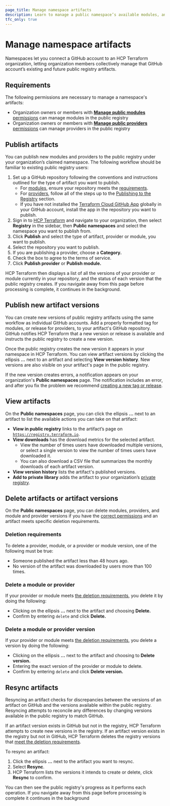 ```yaml
---
page_title: Manage namespace artifacts
description: Learn to manage a public namespace’s available modules, and providers.
tfc_only: true
---
```


# Manage namespace artifacts

Namespaces let you connect a GitHub account to an HCP Terraform organization, letting organization members collectively manage that GitHub account’s existing and future public registry artifacts.

## Requirements

The following permissions are necessary to manage a namespace's artifacts:
- Organization owners or members with [**Manage public modules** permissions](/terraform/cloud-docs/users-teams-organizations/permissions#manage-public-registry) can manage modules in the public registry
- Organization owners or members with [**Manage public providers** permissions](/terraform/cloud-docs/users-teams-organizations/permissions#manage-public-registry) can manage providers in the public registry

## Publish artifacts

You can publish new modules and providers to the public registry under your organization’s claimed namespace. The following workflow should be familiar to existing public registry users:

1. Set up a GitHub repository following the conventions and instructions outlined for the type of artifact you want to publish.
   - For [modules](/terraform/registry/modules/publish), ensure your repository meets the [requirements](/terraform/registry/modules/publish#requirements).
   - For [providers](/terraform/registry/providers/publishing), follow all of the steps up to the [Publishing to the Registry](/terraform/registry/providers/publishing#publishing-to-the-registry) section.
   - If you have not installed the [Terraform Cloud GitHub App](/terraform/cloud-docs/vcs/github-app) globally in your GitHub account, install the app in the repository you want to publish.
1. Sign in to [HCP Terraform](https://app.terraform.io/) and navigate to your organization, then select **Registry** in the sidebar, then **Public namespaces** and select the namespace you want to publish from.
1. Click **Publish** and select the type of artifact, provider or module, you want to publish.
1. Select the repository you want to publish.
1. If you are publishing a provider, choose a **Category.**
1. Check the box to agree to the terms of service.
1. Click **Publish provider** or **Publish module.**

HCP Terraform then displays a list of all the versions of your provider or module currently in your repository, and the status of each version that the public registry creates. If you navigate away from this page before processing is complete, it continues in the background.

## Publish new artifact versions

You can create new versions of public registry artifacts using the same workflow as individual GitHub accounts. Add a properly formatted tag for modules, or release for providers, to your artifact's GitHub repository. GitHub notifies HCP Terraform that a new version or release is available and instructs the public registry to create a new version.

Once the public registry creates the new version it appears in your namespace in HCP Terraform. You can view artifact versions by clicking the ellipsis **…** next to an artifact and selecting **View version history**. New versions are also visible on your artifact's page in the public registry.

If the new version creates errors, a notification appears on your organization's **Public namespaces** page. The notification includes an error, and after you fix the problem we recommend [creating a new tag or release](/terraform/registry/faq#how-do-i-correct-bugs-in-published-versions).

## View artifacts

On the **Public namespaces** page, you can click the ellipsis **…** next to an artifact to list the available actions you can take on that artifact:

- **View in public registry** links to the artifact’s page on [`https://registry.terraform.io`](https://registry.terraform.io).
- **View downloads** has the download metrics for the selected artifact.
  - View the number of times users have downloaded multiple versions, or select a single version to view the number of times users have downloaded it.
  - You can also download a CSV file that summarizes the monthly downloads of each artifact version.
- **View version history** lists the artifact's published versions.
- **Add to private library** adds the artifact to your organization’s [private registry](/terraform/cloud-docs/registry).

## Delete artifacts or artifact versions

On the **Public namespaces** page, you can delete modules, providers, and module and provider versions if you have the [correct permissions](#requirements) and an artifact meets specific deletion requirements.

### Deletion requirements

To delete a provider, module, or a provider or module version, one of the following must be true:

- Someone published the artifact less than 48 hours ago.
- No version of the artifact was downloaded by users more than 100 times.

### Delete a module or provider

If your provider or module meets [the deletion requirements](#deletion-requirements), you delete it by doing the following:

- Clicking on the ellipsis **…** next to the artifact and choosing **Delete.**
- Confirm by entering `delete` and click **Delete.**

### Delete a module or provider version

If your provider or module meets [the deletion requirements](#deletion-requirements), you delete a version by doing the following:

- Clicking on the ellipsis **…** next to the artifact and choosing to **Delete version.**
- Entering the exact version of the provider or module to delete.
- Confirm by entering `delete` and click **Delete version.**

## Resync artifacts

Resyncing an artifact checks for discrepancies between the versions of an artifact on GitHub and the versions available within the public registry. Resyncing attempts to reconcile any differences by changing versions available in the public registry to match GitHub.

If an artifact version exists in GitHub but not in the registry, HCP Terraform attempts to create new versions in the registry. If an artifact version exists in the registry but not in GitHub, HCP Terraform deletes the registry versions that [meet the deletion requirements](#deletion-requirements).

To resync an artifact:

1. Click the ellipsis **…** next to the artifact you want to resync.
1. Select **Resync**.
1. HCP Terraform lists the versions it intends to create or delete, click **Resync** to confirm.

You can then see the public registry's progress as it performs each operation. If you navigate away from this page before processing is complete it continues in the background
